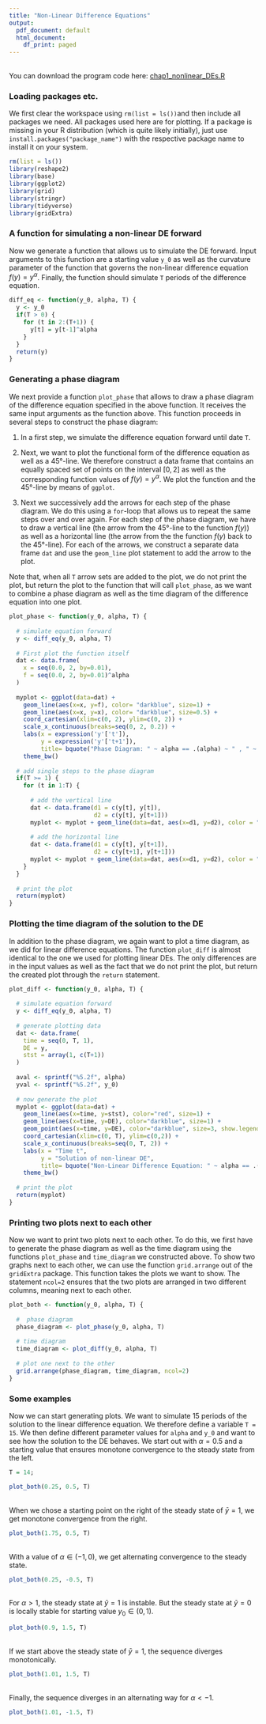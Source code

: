 ```yaml
---
title: "Non-Linear Difference Equations"
output:
  pdf_document: default
  html_document:
    df_print: paged
---
```

<br />
You can download the program code here: [chap1_nonlinear_DEs.R](href="http://www.fabian-kindermann.de/teaching/dynmacro/chap1_nonlinear_DEs.R")

### Loading packages etc.
We first clear the workspace using `rm(list = ls())`and then include all packages we need. All packages used here are for plotting. If a package is missing in your R distribution (which is quite likely initially), just use `install.packages("package_name")` with the respective package name to install it on your system.

```r
rm(list = ls())
library(reshape2)
library(base)
library(ggplot2)
library(grid)
library(stringr)
library(tidyverse)
library(gridExtra) 
```


### A function for simulating a non-linear DE forward

Now we generate a function that allows us to simulate the DE forward. Input arguments to this function are a starting value `y_0` as well as the curvature parameter of the function that governs the non-linear difference equation $f(y) = y^\alpha$. Finally, the function should simulate `T ` periods of the difference equation.

```r
diff_eq <- function(y_0, alpha, T) {
  y <- y_0
  if(T > 0) {
    for (t in 2:(T+1)) {
      y[t] = y[t-1]^alpha
    }
  }
  return(y)
}
```


### Generating a phase diagram

We next provide a function `plot_phase` that allows to draw a phase diagram of the difference equation specified in the above function. It receives the same input arguments as the function above. This function proceeds in several steps to construct the phase diagram:

1. In a first step, we simulate the difference equation forward until date `T`.

2. Next, we want to plot the functional form of the difference equation as well as a $45°$-line. We therefore construct a data frame that contains an equally spaced set of points on the interval $[0, 2]$ as well as the corresponding function values of $f(y) = y^\alpha$. We plot the function and the $45°$-line by means of `ggplot`.

3. Next we successively add the arrows for each step of the phase diagram. We do this using a `for`-loop that allows us to repeat the same steps over and over again. For each step of the phase diagram, we have to draw a vertical line (the arrow from the $45°$-line to the function $f(y)$) as well as a horizontal line (the arrow from the the function $f(y)$ back to the $45°$-line). For each of the arrows, we construct a separate data frame `dat` and use the `geom_line` plot statement to add the arrow to the plot.

Note that, when all `T` arrow sets are added to the plot, we do not print the plot, but return the plot to the function that will call `plot_phase`, as we want to combine a phase diagram as well as the time diagram of the difference equation into one plot.

```r
plot_phase <- function(y_0, alpha, T) {
  
  # simulate equation forward
  y <- diff_eq(y_0, alpha, T)
  
  # First plot the function itself
  dat <- data.frame(
    x = seq(0.0, 2, by=0.01),
    f = seq(0.0, 2, by=0.01)^alpha
  )
  
  myplot <- ggplot(data=dat) + 
    geom_line(aes(x=x, y=f), color= "darkblue", size=1) +
    geom_line(aes(x=x, y=x), color= "darkblue", size=0.5) +
    coord_cartesian(xlim=c(0, 2), ylim=c(0, 2)) + 
    scale_x_continuous(breaks=seq(0, 2, 0.2)) +
    labs(x = expression('y'['t']),
         y = expression('y'['t+1']),
         title= bquote("Phase Diagram: " ~ alpha == .(alpha) ~ " , " ~ y[0] == .(y_0))) +
    theme_bw()
  
  # add single steps to the phase diagram
  if(T >= 1) {
    for (t in 1:T) {
      
      # add the vertical line
      dat <- data.frame(d1 = c(y[t], y[t]),
                        d2 = c(y[t], y[t+1]))
      myplot <- myplot + geom_line(data=dat, aes(x=d1, y=d2), color = "red", size=0.5, arrow = arrow(length = unit(0.02, "npc")))
      
      # add the horizontal line
      dat <- data.frame(d1 = c(y[t], y[t+1]),
                        d2 = c(y[t+1], y[t+1]))
      myplot <- myplot + geom_line(data=dat, aes(x=d1, y=d2), color = "red", size=0.5, arrow = arrow(length = unit(0.02, "npc")))
    }
  }
  
  # print the plot
  return(myplot)
}
```

### Plotting the time diagram of the solution to the DE

In addition to the phase diagram, we again want to plot a time diagram, as we did for linear difference equations. The function `plot_diff` is almost identical to the one we used for plotting linear DEs. The only differences are in the input values as well as the fact that we do not print the plot, but return the created plot through the `return` statement.

```r
plot_diff <- function(y_0, alpha, T) {
  
  # simulate equation forward
  y <- diff_eq(y_0, alpha, T)
  
  # generate plotting data
  dat <- data.frame(
    time = seq(0, T, 1),
    DE = y,
    stst = array(1, c(T+1))
  )
  
  aval <- sprintf("%5.2f", alpha)
  yval <- sprintf("%5.2f", y_0)
  
  # now generate the plot
  myplot <- ggplot(data=dat) + 
    geom_line(aes(x=time, y=stst), color="red", size=1) +
    geom_line(aes(x=time, y=DE), color="darkblue", size=1) +
    geom_point(aes(x=time, y=DE), color="darkblue", size=3, show.legend = FALSE) +
    coord_cartesian(xlim=c(0, T), ylim=c(0,2)) + 
    scale_x_continuous(breaks=seq(0, T, 2)) +
    labs(x = "Time t",
         y = "Solution of non-linear DE",
         title= bquote("Non-Linear Difference Equation: " ~ alpha == .(alpha) ~ " , " ~ y[0] == .(y_0))) +
    theme_bw()
  
  # print the plot
  return(myplot)
}
```


### Printing two plots next to each other

Now we want to print two plots next to each other. To do this, we first have to generate the phase diagram as well as the time diagram using the functions `plot_phase` and `time_diagram` we constructed above. To show two graphs next to each other, we can use the function `grid.arrange` out of the `gridExtra` package. This function takes the plots we want to show. The statement `ncol=2` ensures that the two plots are arranged in two different columns, meaning next to each other.


```r
plot_both <- function(y_0, alpha, T) {
  
  #  phase diagram
  phase_diagram <- plot_phase(y_0, alpha, T)
  
  # time diagram
  time_diagram <- plot_diff(y_0, alpha, T)
  
  # plot one next to the other
  grid.arrange(phase_diagram, time_diagram, ncol=2)
}
```

### Some examples

Now we can start generating plots. We want to simulate 15 periods of the solution to the linear difference equation. We therefore define a variable `T = 15`. We then define different parameter values for `alpha` and `y_0` and want to see how the solution to the DE behaves. We start out with $\alpha = 0.5$ and a starting value that ensures monotone convergence to the steady state from the left.

```r
T = 14;

plot_both(0.25, 0.5, T)
```

<br />
When we chose a starting point on the right of the steady state of $\bar y = 1$, we get monotone convergence from the right.

```r
plot_both(1.75, 0.5, T)
```


<br />
With a value of $\alpha \in (-1,0)$, we get alternating convergence to the steady state.

```r
plot_both(0.25, -0.5, T)
```

<br />
For $\alpha > 1$, the steady state at $\bar y = 1$ is instable. But the steady state at $\bar y = 0$ is locally stable for starting value $y_0 \in (0, 1)$.

```r
plot_both(0.9, 1.5, T)
```
<br />
If we start above the steady state of $\bar y = 1$, the sequence diverges monotonically.

```r
plot_both(1.01, 1.5, T)
```
<br />
Finally, the sequence diverges in an alternating way for $\alpha < -1$.

```r
plot_both(1.01, -1.5, T)
```